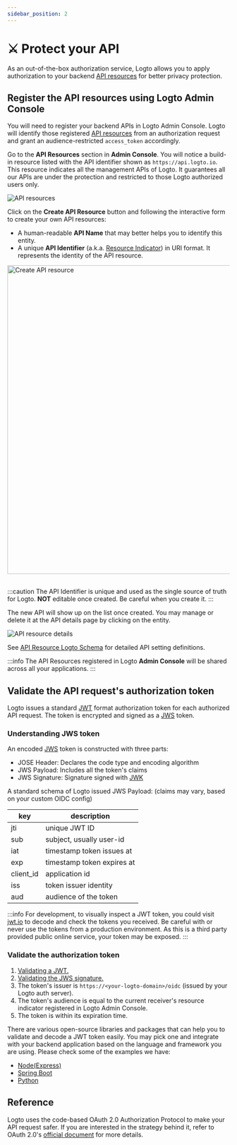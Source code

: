 ```yaml
---
sidebar_position: 2
---
```



# ⚔️ Protect your API

As an out-of-the-box authorization service, Logto allows you to apply authorization to your backend [API resources](../../references/resources/README.md) for better privacy protection.

## Register the API resources using Logto **Admin Console**

You will need to register your backend APIs in Logto Admin Console. Logto will identify those registered [API resources](../../references/resources/README.md) from an authorization request and grant an audience-restricted `access_token` accordingly.

Go to the **API Resources** section in **Admin Console**. You will notice a build-in resource listed with the API identifier shown as `https://api.logto.io`. This resource indicates all the management APIs of Logto. It guarantees all our APIs are under the protection and restricted to those Logto authorized users only.

![API resources](./assets/api-resources.png)

Click on the **Create API Resource** button and following the interactive form to create your own API resources:

- A human-readable **API Name** that may better helps you to identify this entity.
- A unique **API Identifier** (a.k.a. [Resource Indicator](../../references/resources/README.md#resource-indicator)) in URI format. It represents the identity of the API resource.

<img src={CreateApiResource} alt="Create API resource" width="700px" />
<br />
<br />

:::caution
The API Identifier is unique and used as the single source of truth for Logto. **NOT** editable once created. Be careful when you create it.
:::

The new API will show up on the list once created. You may manage or delete it at the API details page by clicking on the entity.

![API resource details](./assets/api-resource-details.png)

See [API Resource Logto Schema](../../references/resources/README.md#logto-api-resource-schema) for detailed API setting definitions.

:::info
The API Resources registered in Logto **Admin Console** will be shared across all your applications.
:::

## Validate the API request's authorization token

Logto issues a standard [JWT](https://datatracker.ietf.org/doc/html/rfc7519) format authorization token for each authorized API request. The token is encrypted and signed as a [JWS](https://datatracker.ietf.org/doc/html/rfc7515) token.

### Understanding JWS token

An encoded [JWS](https://datatracker.ietf.org/doc/html/rfc7515) token is constructed with three parts:

- JOSE Header: Declares the code type and encoding algorithm
- JWS Payload: Includes all the token's claims
- JWS Signature: Signature signed with [JWK](https://datatracker.ietf.org/doc/html/rfc7517)

A standard schema of Logto issued JWS Payload: (claims may vary, based on your custom OIDC config)

| key       | description                |
| --------- | -------------------------- |
| jti       | unique JWT ID              |
| sub       | subject, usually user-id   |
| iat       | timestamp token issues at  |
| exp       | timestamp token expires at |
| client_id | application id             |
| iss       | token issuer identity      |
| aud       | audience of the token      |

:::info
For development, to visually inspect a JWT token, you could visit [jwt.io](https://jwt.io/) to decode and check the tokens you received. Be careful with or never use the tokens from a production environment. As this is a third party provided public online service, your token may be exposed.
:::

### Validate the authorization token

1. [Validating a JWT.](https://datatracker.ietf.org/doc/html/rfc7519#section-7.2)
2. [Validating the JWS signature.](https://datatracker.ietf.org/doc/html/rfc7515#section-5.2)
3. The token's issuer is `https://<your-logto-domain>/oidc` (issued by your Logto auth server).
4. The token's audience is equal to the current receiver's resource indicator registered in Logto Admin Console.
5. The token is within its expiration time.

There are various open-source libraries and packages that can help you to validate and decode a JWT token easily. You may pick one and integrate with your backend application based on the language and framework you are using. Please check some of the examples we have:

- [Node(Express)](./node)
- [Spring Boot](./spring-boot)
- [Python](./python)

## Reference

Logto uses the code-based OAuth 2.0 Authorization Protocol to make your API request safer. If you are interested in the strategy behind it, refer to OAuth 2.0's [official document](https://datatracker.ietf.org/doc/html/rfc6749#section-1.3.1) for more details.

